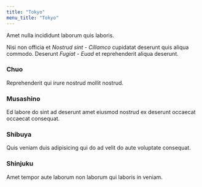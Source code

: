 ```yaml
---
title: "Tokyo"
menu_title: "Tokyo"
---
```



Amet nulla incididunt laborum quis laboris.

Nisi non officia et *Nostrud sint - Cillamco* cupidatat deserunt quis aliqua commodo. Deserunt *Fugiat - Euad* et reprehenderit aliqua deserunt.

### <Link to="/tokyo/chuo">Chuo</Link>
Reprehenderit qui irure nostrud mollit nostrud.

### <Link to="/tokyo/musashino">Musashino</Link>
Ed labore do sint ad deserunt amet eiusmod nostrud ex deserunt occaecat occaecat consequat.

### <Link to="/tokyo/shibuya">Shibuya</Link>
Quis veniam duis adipisicing qui do ad velit do aute voluptate consequat.

### <Link to="/tokyo/shinjuku">Shinjuku</Link>
Amet tempor aute laborum non laborum qui laboris in veniam.

